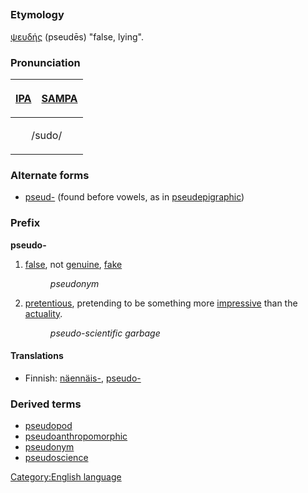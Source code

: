 =={{en}}==
[[Category:English language]]
===Etymology===
{{grc}} [[ψευδής]] (pseudēs) "false, lying".
===Pronunciation===
{| border=1 cellpadding=5
! [[w:IPA|IPA]] !! [[w:SAMPA|SAMPA]]
|-
|colspan=2 align=center| /sudo/
|}

===Alternate forms===
*[[pseud-]] (found before vowels, as in [[pseudepigraphic]])

===Prefix===
'''pseudo-'''
#[[false]], not [[genuine]], [[fake]]
#:''pseudonym''
#[[pretentious]], pretending to be something more [[impressive]] than the [[actuality]].
#:''pseudo-scientific garbage''

====Translations====
*Finnish: [[näennäis-]], [[pseudo-]]

===Derived terms===
*[[pseudopod]]
*[[pseudoanthropomorphic]]
*[[pseudonym]]
*[[pseudoscience]]